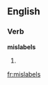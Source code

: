 ==English==

===Verb===
'''mislabels'''

# {{third-person singular of|[[mislabel]]}}

[[fr:mislabels]]
